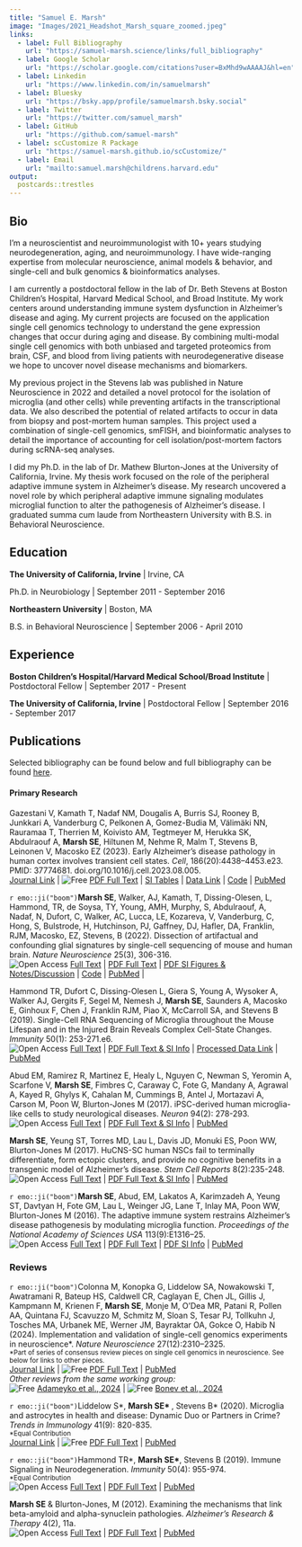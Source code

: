 ```yaml
---
title: "Samuel E. Marsh"
image: "Images/2021_Headshot_Marsh_square_zoomed.jpeg"
links:
  - label: Full Bibliography
    url: "https://samuel-marsh.science/links/full_bibliography"
  - label: Google Scholar
    url: "https://scholar.google.com/citations?user=BxMhd9wAAAAJ&hl=en"
  - label: Linkedin
    url: "https://www.linkedin.com/in/samuelmarsh"
  - label: Bluesky
    url: "https://bsky.app/profile/samuelmarsh.bsky.social"
  - label: Twitter
    url: "https://twitter.com/samuel_marsh"
  - label: GitHub
    url: "https://github.com/samuel-marsh"
  - label: scCustomize R Package
    url: "https://samuel-marsh.github.io/scCustomize/"
  - label: Email
    url: "mailto:samuel.marsh@childrens.harvard.edu"
output:
  postcards::trestles
---
```


## Bio

I'm a neuroscientist and neuroimmunologist with 10+ years studying neurodegeneration, aging, and neuroimmunology. I have wide-ranging expertise from molecular neuroscience, animal models & behavior, and single-cell and bulk genomics & bioinformatics analyses.

I am currently a postdoctoral fellow in the lab of Dr. Beth Stevens at Boston Children's Hospital, Harvard Medical School, and Broad Institute. My work centers around understanding immune system dysfunction in Alzheimer’s disease and aging. My current projects are focused on the application single cell genomics technology to understand the gene expression changes that occur during aging and disease. By combining multi-modal single cell genomics with both unbiased and targeted proteomics from brain, CSF, and blood from living patients with neurodegenerative disease we hope to uncover novel disease mechanisms and biomarkers.

My previous project in the Stevens lab was published in Nature Neuroscience in 2022 and detailed a novel protocol for the isolation of microglia (and other cells) while preventing artifacts in the transcriptional data. We also described the potential of related artifacts to occur in data from biopsy and post-mortem human samples. This project used a combination of single-cell genomics, smFISH, and bioinformatic analyses to detail the importance of accounting for cell isolation/post-mortem factors during scRNA-seq analyses.

I did my Ph.D. in the lab of Dr. Mathew Blurton-Jones at the University of California, Irvine. My thesis work focused on the role of the peripheral adaptive immune system in Alzheimer’s disease. My research uncovered a novel role by which peripheral adaptive immune signaling modulates microglial function to alter the pathogenesis of Alzheimer’s disease. I graduated summa cum laude from Northeastern University with B.S. in Behavioral Neuroscience.

## Education

**The University of California, Irvine** | Irvine, CA

Ph.D. in Neurobiology | September 2011 - September 2016

**Northeastern University** | Boston, MA

B.S. in Behavioral Neuroscience | September 2006 - April 2010

## Experience

**Boston Children's Hospital/Harvard Medical School/Broad Institute** | Postdoctoral Fellow | September 2017 - Present

**The University of California, Irvine** | Postdoctoral Fellow | September 2016 - September 2017


## Publications
Selected bibliography can be found below and full bibliography can be found [here](https://samuel-marsh.science/links/full_bibliography).

#### Primary Research  

Gazestani V, Kamath T, Nadaf NM, Dougalis A, Burris SJ, Rooney B, Junkkari A, Vanderburg C, Pelkonen A, Gomez-Budia M, Välimäki NN, Rauramaa T, Therrien M, Koivisto AM, Tegtmeyer M, Herukka SK, Abdulraouf A, **Marsh SE**, Hiltunen M, Nehme R, Malm T, Stevens B, Leinonen V, Macosko EZ (2023). Early Alzheimer’s disease pathology in human cortex involves transient cell states. *Cell*, 186(20):4438--4453.e23.  PMID: 37774681. doi.org/10.1016/j.cell.2023.08.005.  
[Journal Link](https://doi.org/10.1016/j.cell.2023.08.005) \| 
![Free](https://img.shields.io/badge/-Free-blueviolet) [PDF Full Text](https://samuel-marsh.science/PDFs/Gazestani_et_al_2023.pdf) \| 
[SI Tables](https://www.cell.com/cell/fulltext/S0092-8674(23)00859-0#supplementaryMaterial) \| 
[Data Link](https://braincelldata.org/resource) \|
[Code](https://app.terra.bio/#workspaces/fbrihuman/sconline_integrative_analysis) \|
[PubMed](https://pubmed.ncbi.nlm.nih.gov/37774681/)  

`r emo::ji("boom")`**Marsh SE**, Walker, AJ, Kamath, T, Dissing-Olesen, L, Hammond, TR, de Soysa, TY, Young, AMH, Murphy, S, Abdulraouf, A, Nadaf, N, Dufort, C, Walker, AC, Lucca, LE, Kozareva, V, Vanderburg, C, Hong, S, Bulstrode, H, Hutchinson, PJ, Gaffney, DJ, Hafler, DA, Franklin, RJM, Macosko, EZ, Stevens, B (2022).  Dissection of artifactual and confounding glial signatures by single-cell sequencing of mouse and human brain. *Nature Neuroscience* 25(3), 306-316.  
![Open Access](https://img.shields.io/badge/-Open Access-green)
[Full Text](https://doi.org/10.1038/s41593-022-01022-8) \| 
[PDF Full Text](https://www.nature.com/articles/s41593-022-01022-8.pdf) \| 
[PDF SI Figures & Notes/Discussion](https://static-content.springer.com/esm/art%3A10.1038%2Fs41593-022-01022-8/MediaObjects/41593_2022_1022_MOESM1_ESM.pdf) \| 
[Code](https://github.com/samuel-marsh/Marsh_et-al_2022_scRNAseq_Dissociation_Artifacts) \| 
[PubMed](https://pubmed.ncbi.nlm.nih.gov/35260865/) \| 

Hammond TR, Dufort C, Dissing-Olesen L, Giera S, Young A, Wysoker A, Walker AJ,
Gergits F, Segel M, Nemesh J, **Marsh SE**, Saunders A, Macosko E, Ginhoux F, Chen J,
Franklin RJM, Piao X, McCarroll SA, and Stevens B (2019).  Single-Cell RNA
Sequencing of Microglia throughout the Mouse Lifespan and in the Injured Brain Reveals
Complex Cell-State Changes.  *Immunity* 50(1): 253-271.e6.  
![Open Access](https://img.shields.io/badge/-Open Access-green)
[Full Text](https://doi.org/10.1016/j.immuni.2018.11.004) \| 
[PDF Full Text & SI Info](https://www.cell.com/immunity/pdfExtended/S1074-7613(18)30485-0) \| 
[Processed Data Link](https://github.com/samuel-marsh/Hammond-et-al_2019_Microglia_scRNAseq) \| 
[PubMed](https://pubmed.ncbi.nlm.nih.gov/30471926/)  

Abud EM, Ramirez R, Martinez E, Healy L, Nguyen C, Newman S, Yeromin A, Scarfone V,
**Marsh SE**, Fimbres C, Caraway C, Fote G, Mandany A, Agrawal A, Kayed R, Ghylys K,
Cahalan M, Cummings B, Antel J, Mortazavi A, Carson M, Poon W, Blurton-Jones M
(2017).  iPSC-derived human microglia-like cells to study neurological diseases.  *Neuron* 94(2):
278-293.  
![Open Access](https://img.shields.io/badge/-Open Access-green)
[Full Text](https://doi.org/10.1016/j.neuron.2017.03.042) \| 
[PDF Full Text & SI Info](https://www.cell.com/neuron/pdfExtended/S0896-6273(17)30286-6) \| 
[PubMed](https://pubmed.ncbi.nlm.nih.gov/28426964/)

**Marsh SE**, Yeung ST, Torres MD, Lau L, Davis JD, Monuki ES, Poon WW, Blurton-Jones M
(2017).  HuCNS-SC human NSCs fail to terminally differentiate, form ectopic clusters, and
provide no cognitive benefits in a transgenic model of Alzheimer’s disease.
*Stem Cell Reports* 8(2):235-248.  
![Open Access](https://img.shields.io/badge/-Open Access-green)
[Full Text](https://doi.org/10.1016/j.stemcr.2016.12.019) \| 
[PDF Full Text & SI Info](https://www.cell.com/stem-cell-reports/pdfExtended/S2213-6711(16)30309-5) \| 
[PubMed](https://pubmed.ncbi.nlm.nih.gov/28199828/)

`r emo::ji("boom")`**Marsh SE**, Abud, EM, Lakatos A, Karimzadeh A, Yeung ST, Davtyan H, Fote GM, Lau L,
Weinger JG, Lane T, Inlay MA, Poon WW, Blurton-Jones M (2016).  The adaptive immune
system restrains Alzheimer’s disease pathogenesis by modulating microglia function.
*Proceedings of the National Academy of Sciences USA* 113(9):E1316–25.  
![Open Access](https://img.shields.io/badge/-Open Access-green)
[Full Text](https://doi.org/10.1073/pnas.1525466113) \| 
[PDF Full Text](https://www.pnas.org/content/pnas/113/9/E1316.full.pdf) \| 
[PDF SI Info](https://www.pnas.org/content/pnas/suppl/2016/02/13/1525466113.DCSupplemental/pnas.201525466SI.pdf) \|
[PubMed](https://pubmed.ncbi.nlm.nih.gov/26884167/)

### Reviews  

`r emo::ji("boom")`Colonna M, Konopka G, Liddelow SA, Nowakowski T, Awatramani R, Bateup HS, Caldwell CR, Caglayan E, Chen JL, Gillis J, Kampmann M, Krienen F, **Marsh SE**, Monje M, O’Dea MR, Patani R, Pollen AA, Quintana FJ, Scavuzzo M, Schmitz M, Sloan S, Tesar PJ, Tollkuhn J, Tosches MA, Urbanek ME, Werner JM, Bayraktar OA, Gokce O, Habib N (2024). Implementation and validation of single-cell genomics experiments in neuroscience\*. *Nature Neuroscience* 27(12):2310–2325.  
<sup>\*Part of series of consensus review pieces on single cell genomics in neuroscience. See below for links to other pieces.</sup>  
[Journal Link](https://doi.org/10.1038/s41593-024-01814-0) \| 
![Free](https://img.shields.io/badge/-Free-blueviolet) [PDF Full Text](https://samuel-marsh.science/PDFs/Colonna_et_al_2024.pdf) \| 
[PubMed](https://pubmed.ncbi.nlm.nih.gov/39627589/)  
*Other reviews from the same working group:*  
![Free](https://img.shields.io/badge/-Free-blueviolet) [Adameyko et al., 2024](https://samuel-marsh.science/PDFs/Adameyko_et_al_2024.pdf) \| 
![Free](https://img.shields.io/badge/-Free-blueviolet) [Bonev et al., 2024](https://samuel-marsh.science/PDFs/Bonev_et_al_2024.pdf)  

`r emo::ji("boom")`Liddelow S\*, **Marsh SE\* **, Stevens B\* (2020).  Microglia and astrocytes in health and disease:
Dynamic Duo or Partners in Crime?  *Trends in Immunology* 41(9): 820-835.  
<sup>\*Equal Contribution</sup>  
[Journal Link](https://doi.org/10.1016/j.it.2020.07.006) \| 
![Free](https://img.shields.io/badge/-Free-blueviolet) [PDF Full Text](https://samuel-marsh.science/PDFs/Liddelow_et_al_2020.pdf) \| 
[PubMed](https://pubmed.ncbi.nlm.nih.gov/32819809/)

`r emo::ji("boom")`Hammond TR\*, **Marsh SE\***, Stevens B (2019).  Immune Signaling in Neurodegeneration.
*Immunity* 50(4): 955-974.  
<sup>\*Equal Contribution</sup>  
![Open Access](https://img.shields.io/badge/-Open Access-green)
[Full Text](https://doi.org/10.1016/j.immuni.2019.03.016) \| 
[PDF Full Text](https://www.cell.com/action/showPdf?pii=S1074-7613%2819%2930133-5) \| 
[PubMed](https://pubmed.ncbi.nlm.nih.gov/30995509/)

**Marsh SE** & Blurton-Jones, M (2012).  Examining the mechanisms that link beta-amyloid and
alpha-synuclein pathologies.  *Alzheimer’s Research & Therapy* 4(2), 11a.  
![Open Access](https://img.shields.io/badge/-Open Access-green)
[Full Text](https://doi.org/10.1186/alzrt109) \| 
[PDF Full Text](https://rdcu.be/cEZUX) \| 
[PubMed](https://pubmed.ncbi.nlm.nih.gov/22546279/)
